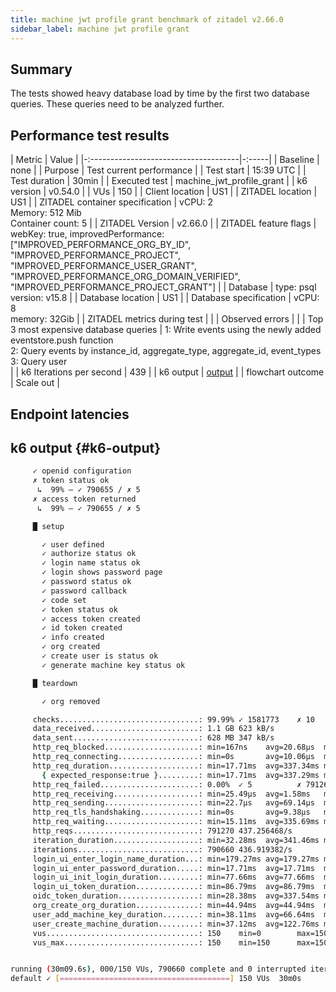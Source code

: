 ```yaml
---
title: machine jwt profile grant benchmark of zitadel v2.66.0
sidebar_label: machine jwt profile grant
---
```


## Summary

The tests showed heavy database load by time by the first two database queries. These queries need to be analyzed further.

## Performance test results

| Metric                                | Value |
|-:-------------------------------------|-:-----|
| Baseline                              | none  |
| Purpose                               | Test current performance |
| Test start                            | 15:39 UTC |
| Test duration                         | 30min |
| Executed test                         | machine\_jwt\_profile\_grant |
| k6 version                            | v0.54.0 |
| VUs                                   | 150 |
| Client location                       | US1 |
| ZITADEL location                      | US1 |
| ZITADEL container specification       | vCPU: 2<br/> Memory: 512 Mib <br/>Container count: 5 |
| ZITADEL Version                       | v2.66.0 |
| ZITADEL feature flags                 | webKey: true, improvedPerformance: \[\"IMPROVED\_PERFORMANCE\_ORG\_BY\_ID\", \"IMPROVED\_PERFORMANCE\_PROJECT\", \"IMPROVED\_PERFORMANCE\_USER\_GRANT\", \"IMPROVED\_PERFORMANCE\_ORG\_DOMAIN\_VERIFIED\", \"IMPROVED\_PERFORMANCE\_PROJECT\_GRANT\"\] |
| Database                              | type: psql<br />version: v15.8 |
| Database location                     | US1 |
| Database specification                | vCPU: 8<br/> memory: 32Gib |
| ZITADEL metrics during test           |  |
| Observed errors                       |  |
| Top 3 most expensive database queries | 1: Write events using the newly added eventstore.push function<br/>2: Query events by instance\_id, aggregate\_type, aggregate\_id, event\_types<br/>3: Query user<br/> |
| k6 Iterations per second              | 439 |
| k6 output                             | [output](#k6-output) |
| flowchart outcome                     | Scale out |

## Endpoint latencies



<BenchmarkChart testResults={OutputSource} />

## k6 output {#k6-output}

```bash
     ✓ openid configuration
     ✗ token status ok
      ↳  99% — ✓ 790655 / ✗ 5
     ✗ access token returned
      ↳  99% — ✓ 790655 / ✗ 5

     █ setup

       ✓ user defined
       ✓ authorize status ok
       ✓ login name status ok
       ✓ login shows password page
       ✓ password status ok
       ✓ password callback
       ✓ code set
       ✓ token status ok
       ✓ access token created
       ✓ id token created
       ✓ info created
       ✓ org created
       ✓ create user is status ok
       ✓ generate machine key status ok

     █ teardown

       ✓ org removed

     checks...............................: 99.99% ✓ 1581773    ✗ 10    
     data_received........................: 1.1 GB 623 kB/s
     data_sent............................: 628 MB 347 kB/s
     http_req_blocked.....................: min=167ns    avg=20.68µs  max=493.59ms p(50)=468ns    p(95)=717ns    p(99)=928ns   
     http_req_connecting..................: min=0s       avg=10.06µs  max=388.27ms p(50)=0s       p(95)=0s       p(99)=0s      
     http_req_duration....................: min=17.71ms  avg=337.34ms max=16.27s   p(50)=249.03ms p(95)=888.75ms p(99)=1.4s    
       { expected_response:true }.........: min=17.71ms  avg=337.29ms max=3.56s    p(50)=249.03ms p(95)=888.7ms  p(99)=1.4s    
     http_req_failed......................: 0.00%  ✓ 5          ✗ 791265
     http_req_receiving...................: min=25.49µs  avg=1.58ms   max=539.43ms p(50)=89.69µs  p(95)=7.55ms   p(99)=23.46ms 
     http_req_sending.....................: min=22.7µs   avg=69.14µs  max=480.23ms p(50)=59.16µs  p(95)=85.15µs  p(99)=129.88µs
     http_req_tls_handshaking.............: min=0s       avg=9.38µs   max=98.15ms  p(50)=0s       p(95)=0s       p(99)=0s      
     http_req_waiting.....................: min=15.11ms  avg=335.69ms max=16.26s   p(50)=246.91ms p(95)=888.27ms p(99)=1.4s    
     http_reqs............................: 791270 437.256468/s
     iteration_duration...................: min=32.28ms  avg=341.46ms max=16.27s   p(50)=253ms    p(95)=892.49ms p(99)=1.41s   
     iterations...........................: 790660 436.919382/s
     login_ui_enter_login_name_duration...: min=179.27ms avg=179.27ms max=179.27ms p(50)=179.27ms p(95)=179.27ms p(99)=179.27ms
     login_ui_enter_password_duration.....: min=17.71ms  avg=17.71ms  max=17.71ms  p(50)=17.71ms  p(95)=17.71ms  p(99)=17.71ms 
     login_ui_init_login_duration.........: min=77.66ms  avg=77.66ms  max=77.66ms  p(50)=77.66ms  p(95)=77.66ms  p(99)=77.66ms 
     login_ui_token_duration..............: min=86.79ms  avg=86.79ms  max=86.79ms  p(50)=86.79ms  p(95)=86.79ms  p(99)=86.79ms 
     oidc_token_duration..................: min=28.38ms  avg=337.54ms max=16.27s   p(50)=249.17ms p(95)=889.01ms p(99)=1.4s    
     org_create_org_duration..............: min=44.94ms  avg=44.94ms  max=44.94ms  p(50)=44.94ms  p(95)=44.94ms  p(99)=44.94ms 
     user_add_machine_key_duration........: min=38.11ms  avg=66.64ms  max=160.59ms p(50)=60.28ms  p(95)=104.99ms p(99)=112.5ms 
     user_create_machine_duration.........: min=37.12ms  avg=122.76ms max=1.03s    p(50)=78.25ms  p(95)=266.95ms p(99)=306.94ms
     vus..................................: 150    min=0        max=150 
     vus_max..............................: 150    min=150      max=150 


running (30m09.6s), 000/150 VUs, 790660 complete and 0 interrupted iterations
default ✓ [======================================] 150 VUs  30m0s
```


